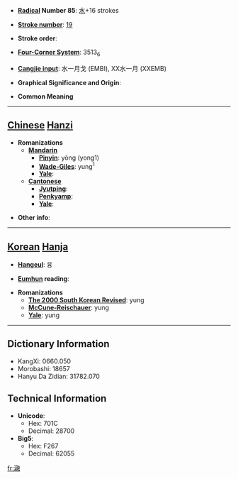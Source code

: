 * '''[[Wiktionary:Chinese radical index| Radical]] Number 85''': [[Wiktionary:Chinese radical index 水|水]]+16 strokes

* '''[[Wiktionary:Chinese total strokes index|Stroke number]]''': [[Wiktionary:Chinese total strokes index 19|19]]

* '''Stroke order''': 

* '''[[Wiktionary:Chinese four corner index|Four-Corner System]]''': 3513<sub>6</sub>

* '''[[Wiktionary:Chinese Cangjie index|Cangjie input]]''': 水一月戈 (EMBI), XX水一月 (XXEMB)

* '''Graphical Significance and Origin''': 

* '''Common Meaning'''

----

== [[Chinese]] [[Hanzi]] ==

* '''Romanizations'''
** '''[[Mandarin]]'''
*** '''[[Pinyin]]''': yōng (yong1)
*** '''[[Wade-Giles]]''': yung<sup>1</sup>
*** '''[[Yale]]''': 
** '''[[Cantonese]]'''
*** '''[[Jyutping]]''':
*** '''[[Penkyamp]]''': 
*** '''[[Yale]]''': 

* '''Other info''': 

----

== [[Korean]] [[Hanja]] ==

* '''[[Hangeul]]''': 융

* '''[[Eumhun]] reading''': 

* '''Romanizations'''
** '''[[The 2000 South Korean Revised Romanization|The 2000 South Korean Revised]]''': yung
** '''[[McCune-Reischauer]]''': yung
** '''[[Yale]]''': yung

----

== Dictionary Information ==

* KangXi: 0660.050
* Morobashi: 18657
* Hanyu Da Zidian: 31782.070

== Technical Information ==

* '''Unicode''':
** Hex: 701C
** Decimal: 28700
* '''Big5''':
** Hex: F267
** Decimal: 62055

[[fr:瀜]]